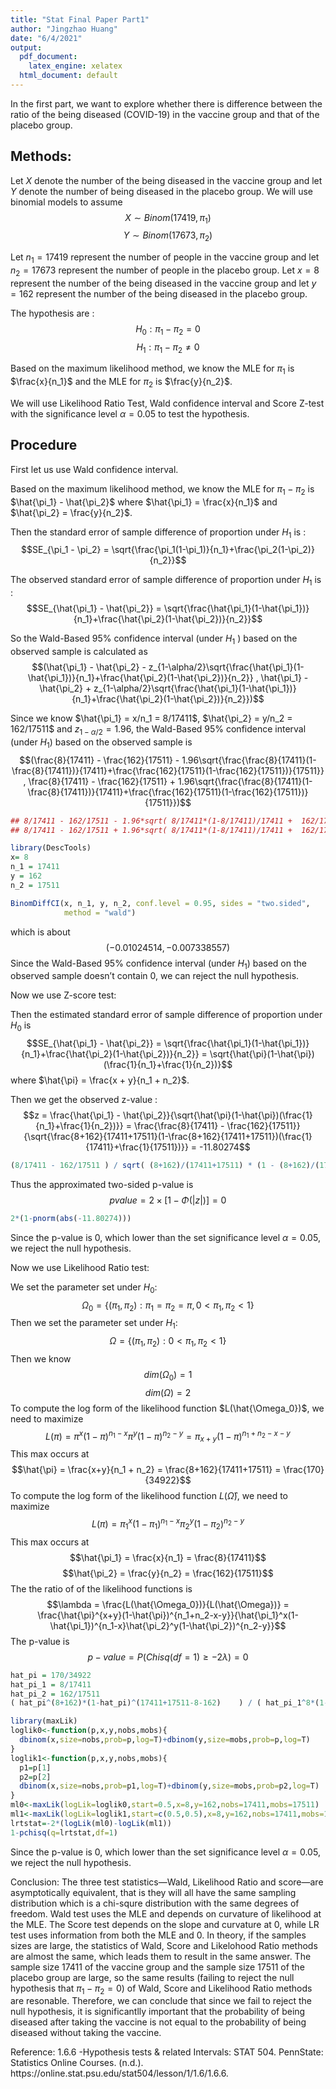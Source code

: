 ```yaml
---
title: "Stat Final Paper Part1"
author: "Jingzhao Huang"
date: "6/4/2021"
output:
  pdf_document: 
    latex_engine: xelatex
  html_document: default
---
```


In the first part, we want to explore whether there is difference between the ratio of the being diseased (COVID-19) in the vaccine group and that of the placebo group. 


## Methods:
Let $X$ denote the number of the being diseased in the vaccine group and let $Y$ denote the number of being diseased in the placebo group. We will use binomial models to assume
$$X \sim Binom(17419, \pi_1)$$
$$Y \sim Binom(17673, \pi_2)$$

Let $n_1 = 17419$ represent the number of people in the vaccine group and let $n_2 = 17673$ represent the number of people in the placebo group. Let $x = 8$ represent the number of the being diseased in the vaccine group and let $y = 162$ represent the number of the being diseased in the placebo group. 

The hypothesis are :
$$H_0 : \pi_1 - \pi_2 = 0 $$
$$H_1: \pi_1 - \pi_2 \neq  0$$ 

Based on the maximum likelihood method, we know the MLE for $\pi_1$ is $\frac{x}{n_1}$ and the MLE for $\pi_2$ is $\frac{y}{n_2}$.

We will use Likelihood Ratio Test, Wald confidence interval and Score Z-test with the significance level $\alpha = 0.05$ to test the hypothesis.


## Procedure

First let us use Wald confidence interval.

Based on the maximum likelihood method, we know the MLE for $\pi_1 - \pi_2$ is $\hat{\pi_1} - \hat{\pi_2}$ where $\hat{\pi_1} = \frac{x}{n_1}$ and $\hat{\pi_2} = \frac{y}{n_2}$.

Then the standard error of sample difference of proportion under $H_1$ is :
$$SE_{\pi_1 - \pi_2} = \sqrt{\frac{\pi_1(1-\pi_1)}{n_1}+\frac{\pi_2(1-\pi_2)}{n_2}}$$

The observed standard error of sample difference of proportion under $H_1$ is :
$$SE_{\hat{\pi_1} - \hat{\pi_2}} = \sqrt{\frac{\hat{\pi_1}(1-\hat{\pi_1})}{n_1}+\frac{\hat{\pi_2}(1-\hat{\pi_2})}{n_2}}$$

So the Wald-Based $95\%$ confidence interval (under $H_1$ ) based on the observed sample is calculated as
$$(\hat{\pi_1} - \hat{\pi_2} - z_{1-\alpha/2}\sqrt{\frac{\hat{\pi_1}(1-\hat{\pi_1})}{n_1}+\frac{\hat{\pi_2}(1-\hat{\pi_2})}{n_2}} , \hat{\pi_1} - \hat{\pi_2} + z_{1-\alpha/2}\sqrt{\frac{\hat{\pi_1}(1-\hat{\pi_1})}{n_1}+\frac{\hat{\pi_2}(1-\hat{\pi_2})}{n_2}})$$

Since we know $\hat{\pi_1} = x/n_1 = 8/17411$, $\hat{\pi_2} = y/n_2 = 162/17511$ and $z_{1-\alpha/2} = 1.96$, the Wald-Based $95\%$ confidence interval (under $H_1$) based on the observed sample is
$$(\frac{8}{17411} - \frac{162}{17511} - 1.96\sqrt{\frac{\frac{8}{17411}(1-\frac{8}{17411})}{17411}+\frac{\frac{162}{17511}(1-\frac{162}{17511})}{17511}} , \frac{8}{17411} - \frac{162}{17511} + 1.96\sqrt{\frac{\frac{8}{17411}(1-\frac{8}{17411})}{17411}+\frac{\frac{162}{17511}(1-\frac{162}{17511})}{17511}})$$

```r
## 8/17411 - 162/17511 - 1.96*sqrt( 8/17411*(1-8/17411)/17411 +  162/17511*(1-162/17511)/17511  )
## 8/17411 - 162/17511 + 1.96*sqrt( 8/17411*(1-8/17411)/17411 +  162/17511*(1-162/17511)/17511  )

library(DescTools)
x= 8
n_1 = 17411
y = 162
n_2 = 17511

BinomDiffCI(x, n_1, y, n_2, conf.level = 0.95, sides = "two.sided",
            method = "wald")
```

which is about 
$$(-0.01024514, -0.007338557) $$
Since the Wald-Based $95\%$ confidence interval (under $H_1$) based on the observed sample doesn't contain 0, we can reject the null hypothesis.










Now we use Z-score test:

Then the estimated standard error of sample difference of proportion under $H_0$ is 
$$SE_{\hat{\pi_1} - \hat{\pi_2}} = \sqrt{\frac{\hat{\pi_1}(1-\hat{\pi_1})}{n_1}+\frac{\hat{\pi_2}(1-\hat{\pi_2})}{n_2}} = \sqrt{\hat{\pi}(1-\hat{\pi})(\frac{1}{n_1}+\frac{1}{n_2})}$$
where $\hat{\pi} = \frac{x + y}{n_1 + n_2}$.

Then we get the observed z-value :
$$z = \frac{\hat{\pi_1} - \hat{\pi_2}}{\sqrt{\hat{\pi}(1-\hat{\pi})(\frac{1}{n_1}+\frac{1}{n_2})}} = \frac{\frac{8}{17411} - \frac{162}{17511}}{\sqrt{\frac{8+162}{17411+17511}(1-\frac{8+162}{17411+17511})(\frac{1}{17411}+\frac{1}{17511})}} = -11.80274$$
```r
(8/17411 - 162/17511 ) / sqrt( (8+162)/(17411+17511) * (1 - (8+162)/(17411+17511)) * (1/17411 + 1/17511)    )
```
Thus the approximated two-sided p-value is 
$$pvalue = 2 \times [1 − \Phi ( | z |)] = 0 $$
```r
2*(1-pnorm(abs(-11.80274)))
```
Since the p-value is 0, which lower than the set significance level $\alpha = 0.05$, we reject the null hypothesis.







Now we use Likelihood Ratio test:

We set the parameter set under $H_0$:
$$\Omega_0 = \{ (\pi_1, \pi_2): \pi_1 = \pi_2 = \pi, 0 < \pi_1, \pi_2 < 1   \}$$
Then we set the parameter set under $H_1$:
$$\Omega = \{ (\pi_1, \pi_2): 0 < \pi_1, \pi_2 < 1   \}$$
Then we know 
$$dim(\Omega_0) = 1$$
$$dim(\Omega) = 2$$
To compute the log form of the likelihood function $L(\hat{\Omega_0})$, we need to maximize
$$L(\pi) = \pi^x(1-\pi)^{n_1-x}\pi^y(1-\pi)^{n_2-y} = \pi_{x+y}(1-\pi)^{n_1+n_2-x-y}$$
This max occurs at $$\hat{\pi} = \frac{x+y}{n_1 + n_2} = \frac{8+162}{17411+17511} = \frac{170}{34922}$$
To compute the log form of the likelihood function $L(\hat{\Omega})$, we need to maximize
$$L(\pi) = \pi_1^x(1-\pi_1)^{n_1-x}\pi_2^y(1-\pi_2)^{n_2-y}$$
This max occurs at 
$$\hat{\pi_1} = \frac{x}{n_1} = \frac{8}{17411}$$
$$\hat{\pi_2} = \frac{y}{n_2} = \frac{162}{17511}$$
The the ratio of of the likelihood functions is 
$$\lambda = \frac{L(\hat{\Omega_0})}{L(\hat{\Omega})} = \frac{\hat{\pi}^{x+y}(1-\hat{\pi})^{n_1+n_2-x-y}}{\hat{\pi_1}^x(1-\hat{\pi_1})^{n_1-x}\hat{\pi_2}^y(1-\hat{\pi_2})^{n_2-y}}$$
The p-value is 
$$p-value = P(Chisq(df = 1) \geq -2\lambda) = 0$$

```r
hat_pi = 170/34922
hat_pi_1 = 8/17411
hat_pi_2 = 162/17511
( hat_pi^(8+162)*(1-hat_pi)^(17411+17511-8-162)    ) / ( hat_pi_1^8*(1-hat_pi_1)^(17411-8)*hat_pi_2^162*(1-hat_pi_2)^(17511-162)     )


```
```r
library(maxLik)
loglik0<-function(p,x,y,nobs,mobs){
  dbinom(x,size=nobs,prob=p,log=T)+dbinom(y,size=mobs,prob=p,log=T)
}
loglik1<-function(p,x,y,nobs,mobs){
  p1=p[1]
  p2=p[2]
  dbinom(x,size=nobs,prob=p1,log=T)+dbinom(y,size=mobs,prob=p2,log=T)
}
ml0<-maxLik(logLik=loglik0,start=0.5,x=8,y=162,nobs=17411,mobs=17511)
ml1<-maxLik(logLik=loglik1,start=c(0.5,0.5),x=8,y=162,nobs=17411,mobs=17511)
lrtstat=-2*(logLik(ml0)-logLik(ml1))
1-pchisq(q=lrtstat,df=1)
```
Since the p-value is 0, which lower than the set significance level $\alpha = 0.05$, we reject the null hypothesis.




Conclusion:
The three test statistics---Wald, Likelihood Ratio and score---are asymptotically equivalent, that is they will all have the same sampling distribution which is a chi-squre distribution with the same degrees of freedom. Wald test uses the MLE and depends on curvature of likelihood at the MLE. The Score test depends on the slope and curvature at 0, while LR test uses information from both the MLE and 0. In theory, if the samples sizes are large, the statistics of Wald, Score and Likelohood Ratio methods are almost the same, which leads them to result in the same answer. The sample size 17411 of the vaccine group and the sample size 17511 of the placebo group are large, so the same results (failing to reject the null hypothesis that $\pi_1 - \pi_2 = 0$) of Wald, Score and Likelihood Ratio methods are resonable. Therefore, we can conclude that since we fail to reject the null hypothesis, it is significantlly important that the probability of being diseased after taking the vaccine is not equal to the probability of being diseased without taking the vaccine.


Reference:
1.6.6 -Hypothesis tests &amp; related Intervals: STAT 504. PennState: Statistics Online Courses. (n.d.). https://online.stat.psu.edu/stat504/lesson/1/1.6/1.6.6. 





